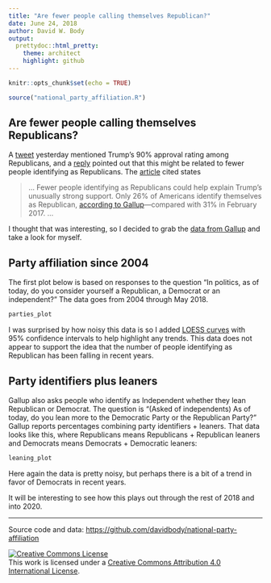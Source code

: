```yaml
---
title: "Are fewer people calling themselves Republican?"
date: June 24, 2018
author: David W. Body
output:
  prettydoc::html_pretty:
    theme: architect
    highlight: github
---
```


```r
knitr::opts_chunk$set(echo = TRUE)
```

```r
source("national_party_affiliation.R")
```

## Are fewer people calling themselves Republicans?

A [tweet](https://twitter.com/joshbloch/status/1010568596894842881) yesterday mentioned Trump's 90% approval rating among Republicans, and a [reply](https://twitter.com/glv/status/1010572497799041025) pointed out that this might be related to fewer people identifying as Republicans. The [article](https://qz.com/1295674/donald-trump-now-owns-the-republican-party/) cited states

> ... Fewer people identifying as Republicans could help explain Trump’s unusually strong support. Only 26% of Americans identify themselves as Republican, [according to Gallup](http://news.gallup.com/poll/15370/Party-Affiliation.aspx)—compared with 31% in February 2017. ...

I thought that was interesting, so I decided to grab the [data from Gallup](http://news.gallup.com/poll/15370/Party-Affiliation.aspx) and take a look for myself.

## Party affiliation since 2004

The first plot below is based on responses to the question "In politics, as of today, do you consider yourself a Republican, a Democrat or an independent?" The data goes from 2004 through May 2018.

```r
parties_plot
```

I was surprised by how noisy this data is so I added [LOESS curves](https://en.wikipedia.org/wiki/Local_regression) with 95% confidence intervals to help highlight any trends. This data does not appear to support the idea that the number of people identifying as Republican has been falling in recent years.

## Party identifiers plus leaners

Gallup also asks people who identify as Independent whether they lean Republican or Democrat. The question is "(Asked of independents) As of today, do you lean more to the Democratic Party or the Republican Party?" Gallup reports percentages combining party identifiers + leaners. That data looks like this, where Republicans means Republicans + Republican leaners and Democrats means Democrats + Democratic leaners:

```r
leaning_plot
```

Here again the data is pretty noisy, but perhaps there is a bit of a trend in favor of Democrats in recent years.

It will be interesting to see how this plays out through the rest of 2018 and into 2020.

----

Source code and data: [https://github.com/davidbody/national-party-affiliation](https://github.com/davidbody/national-party-affiliation)

<a rel="license" href="http://creativecommons.org/licenses/by/4.0/"><img alt="Creative Commons License" style="border-width:0" src="https://i.creativecommons.org/l/by/4.0/88x31.png" /></a><br />This work is licensed under a <a rel="license" href="http://creativecommons.org/licenses/by/4.0/">Creative Commons Attribution 4.0 International License</a>.
